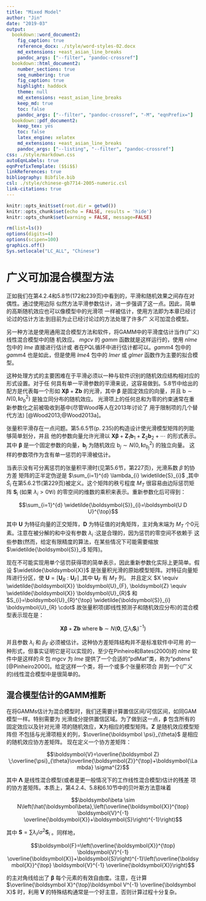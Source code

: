 ```yaml
---
title: "Mixed Model"
author: "Jin"
date: "2019-03"
output:
  bookdown::word_document2:
    fig_caption: true
    reference_docx: ./style/word-styles-02.docx
    md_extensions: +east_asian_line_breaks
    pandoc_args: ["--filter", "pandoc-crossref"]
  bookdown::html_document2:
    number_sections: true
    seq_numbering: true
    fig_caption: true
    highlight: haddock
    theme: null
    md_extensions: +east_asian_line_breaks
    keep_md: true
    toc: false
    pandoc_args: ["--filter", "pandoc-crossref", "-M", "eqnPrefix="]
  bookdown::pdf_document2:
    keep_tex: yes
    toc: false
    latex_engine: xelatex
    md_extensions: +east_asian_line_breaks
    pandoc_args: ["--listing", "--filter", "pandoc-crossref"]
css: ./style/markdown.css
autoEqnLabels: true
eqnPrefixTemplate: ($$i$$)
linkReferences: true
bibliography: Bibfile.bib
csl: ./style/chinese-gb7714-2005-numeric.csl
link-citations: true
---
```


```r
knitr::opts_knit$set(root.dir = getwd())
knitr::opts_chunk$set(echo = FALSE, results = 'hide')
knitr::opts_chunk$set(warning = FALSE, message=FALSE)
```

```r
rm(list=ls())
options(digits=4)
options(scipen=100)
graphics.off()
Sys.setlocale("LC_ALL", "Chinese")
```

# 广义可加混合模型方法

正如我们在第4.2.4和5.8节(172和239页)中看到的，平滑和随机效果之间存在对偶性。通过使用边际
似然方法平滑参数估计，进一步强调了这一点。因此，简单的高斯随机效应也可以像模型中的光滑项
一样被估计，使用方法即为本章已经讨论过的估计方法:到目前为止已经讨论过的方法处理了许多广
义可加混合模型。

另一种方法是使用通用混合模型方法和软件，将GAMM中的平滑度估计当作(广义)线性混合模型中的随
机效应。 $mgcv$ 的 $gamm$ 函数就是这样运行的，使用 $nlme$ 包中的 $lme$ 直接进行估计或
者在PQL循环中进行估计都可以。$gamm4$ 包中的 $gamm4$ 也是如此，但是使用 $lme4$ 包中的 $lmer$ 
或 $glmer$ 函数作为主要的拟合模型。

这种处理方式的主要困难在于平滑必须以一种与软件识别的随机效应结构相对应的形式设置。对于任
何具有单一平滑参数的平滑来说，这容易做到。5.8节中给出的配方是代表每一个形如
$\mathbf{X} \boldsymbol \beta+\mathbf{Z b}$ 的光滑，其中 $\boldsymbol \beta$ 是固定效应的向量，并且
$\mathrm{b} \sim N\left(0, \boldsymbol{I} \sigma_{b}^{2}\right)$ 是独立同分布的随机效应。
光滑项上的任何总和为零的约束通常在重新参数化之前被吸收到基中(尽管Wood等人在2013年讨论了
用于限制项的几个替代方法) [@Wood2013;@Wood2013a]。

张量积平滑存在一点问题。第5.6.5节(p. 235)的构造设计使光滑模型矩阵的列能够简单划分，并且
他的参数向量允许光滑以 $\mathbf{X} \boldsymbol\beta+\mathbf{Z}_{1} \mathbf{b}_{1}+\mathbf{Z}_{2} \mathbf{b}_{2}+\cdots$ 
的形式表示。其中 $\boldsymbol\beta$ 是一个固定参数的向量，$\mathbf{b}_{j}$ 为随机效应 
 $\mathrm{b}_j \sim N\left(0, \boldsymbol{I} \sigma_{{b}_j}^{2}\right)$ 的独立向量。
这样的参数项作为含有单一惩罚的平滑被估计。

当表示没有可分离惩罚的张量积平滑时(见第5.6节，第227页)，光滑系数 $\widetilde{\beta}$ 的协方差
矩阵的正半定伪逆是 $\sum_{i=1}^{d} \lambda_{i} \widetilde{S}_{i}$ ,其中 $\widetilde{S}_{i}$ 
在第5.6.2节(第229页)被定义。这个矩阵的秩亏程度 $M_T$ 很容易由边际惩罚矩阵 $\mathbf{S}_{i}$
(如果 $\lambda_{i}>0 \forall i )$ 的零空间的维数的乘积来表示。重新参数化后可得到：

$$\sum_{i=1}^{d} \widetilde{\boldsymbol{S}}_{i}=\boldsymbol{U D U}^{\top}$$

其中 $\boldsymbol U$ 为特征向量的正交矩阵，$\boldsymbol D$ 为特征值的对角矩阵，主对角末端为
$M_T$ 个0元素。注意在被分解的和中没有参数 $\lambda_i$ :这是合理的，因为惩罚的零空间不依赖于
这些参数(然而，给定有限精度的算法，在某些情况下可能需要缩放 $\widetilde{\boldsymbol{S}}_i$ 
矩阵)。

现在不可能实现用单个惩罚获得项的简单表示，因此重新参数化实际上更简单。假设 
 $\widetilde{\boldsymbol{X}}$ 是张量积光滑的原始模型矩阵。对特征向量矩阵进行分区，使
 $\mathbf{U}=\left[\mathbf{U}_{R}: \mathbf{U}_{F}\right]$ ,其中 $\mathbf{U}_{F}$ 有 $M_T$ 列。
并且定义
 $X \equiv \widetilde{\boldsymbol{X}} \boldsymbol{U}_{F}, \boldsymbol{Z} \equiv \widetilde{\boldsymbol{X}} \boldsymbol{U}_{R}$ 
和
 $S_{i}=\boldsymbol{U}_{R}^{\top} \widetilde{\boldsymbol{S}}_{i} \boldsymbol{U}_{R} \cdot$ 
故张量积项(即线性预测子和随机效应分布)的混合模型表示现在是：

$$\boldsymbol{X} \boldsymbol \beta+\boldsymbol Z \boldsymbol{b} \text { where } \boldsymbol{b} \sim N\left(\mathbf{0},\left(\sum \lambda_{i} \boldsymbol S_{i}\right)^{-1}\right)$$

并且参数 $\lambda_i$ 和 $\beta_F$ 必须被估计。这种协方差矩阵结构并不是标准软件中可用
的一种形式，但事实证明它是可以实现的，至少在Pinheiro和Bates(2000)的 $nlme$ 软件中是这样的:R 包 
 $mgcv$ 为 $lme$ 提供了一个合适的“pdMat”类，称为“pdtens” [@Pinheiro2000]。给定这样一个类，将一个或多个张量积项合
并到一个(广义的)线性混合模型中是很简单的。

## 混合模型估计的GAMM推断

在将GAMMs估计为混合模型时，我们还需要计算置信区间/可信区间，如同GAM模型一样。特别需要为
光滑成分提供置信区域。为了做到这一点，$\boldsymbol \beta$ 包含所有的固定效应以及针对光滑
项的随机效应，$\boldsymbol X$为相应的模型矩阵。$\boldsymbol Z$ 是随机效应模型矩阵但
不包括与光滑项相关的列，$\overline{\boldsymbol \psi}_{\theta}$ 是相应的随机效应协方差矩阵。
现在定义一个协方差矩阵：

$$\boldsymbol{V}=\overline{\boldsymbol Z} \;\overline{\psi}_{\theta}\overline{\boldsymbol{Z}}^{\top}+\boldsymbol{\Lambda} \sigma^{2}$$

其中 $\boldsymbol{\Lambda}$ 是线性混合模型(或者是更一般情况下的工作线性混合模型)估计的残差
项的协方差矩阵。本质上，第4.2.4、5.8和6.10节中的贝叶斯方法意味着

$$\boldsymbol\beta \sim N\left(\hat{\boldsymbol\beta},\left(\overline{\boldsymbol{X}}^{\top} \boldsymbol{V}^{-1} \overline{\boldsymbol{X}}+\boldsymbol{S}\right)^{-1}\right)$$

其中 $\mathbf{S}=\sum \lambda_{i} / \sigma^{2} \mathbf{S}_{i}$ 。同样地，

$$\boldsymbol{F}=\left(\overline{\boldsymbol{X}}^{\top} \boldsymbol{V}^{-1} \overline{\boldsymbol{X}}+\boldsymbol{S}\right)^{-1}\left(\overline{\boldsymbol{X}}^{\top} \boldsymbol{V}^{-1} \overline{\boldsymbol{X}}\right)$$

的主对角线给出了 $\boldsymbol \beta$ 每个元素的有效自由度。注意，在计算
$\overline{\boldsymbol X}^{\top}\boldsymbol V^{-1} \overline{\boldsymbol X}$ 
时，利用 $\boldsymbol V$ 的特殊结构通常是一个好主意，否则计算过程十分复杂。